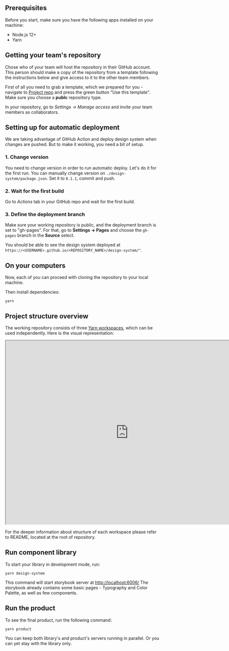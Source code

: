 


## Prerequisites

Before you start, make sure you have the following apps installed on your machine:

- Node.js 12+
- Yarn


## Getting your team's repository

Chose who of your team will host the repository in their GitHub account. This person
should make a copy of the repository from a template following the instructions below and
give access to it to the other team members.

First of all you need to grab a template, which we prepared for you - navigate to
[Project repo](https://github.com/goright-io/hands-on-design-system) and press the
green button "Use this template". Make sure you choose a **publc** reposiitory type.

In your repository, go to *Settings -> Manage access* and invite your team members
as collaborators.


## Setting up for automatic deployment

We are taking advantage of GitHub Action and deploy design system when changes are pushed.
But to make it working, you need a bit of setup.

### 1. Change version
You need to change version in order to run automatic deploy. Let's do it for the first run.
You can manually change version on `./design-system/package.json`. Set it to `0.1.1`, commit
and push.

### 2. Wait for the first build

Go to *Actions* tab in your GitHub repo and wait for the first build.

### 3. Define the deployment branch

 Make sure your working repository is public, and the deployment branch is set to "gh-pages".
 For that, go to **Settings -> Pages** and choose the `gh-pages` branch in the **Source**
 select.

 You should be able to see the design system deployed at `https://<USERNAME>.github.io/<REPOSITORY_NAME>/design-system/"`.


## On your computers

Now, each of you can proceed with cloning the repository to your local machine.

Then install dependencies: 

```
yarn
```

## Project structure overview

The working repository consists of three [Yarn workspaces](https://classic.yarnpkg.com/en/docs/workspaces/), which can be used independently. Here is the visual representation:


<iframe style={{border:"none"}} width="800" height="600" src="https://whimsical.com/embed/3yrVVcmAHdMQ3jiTFCrL6g@2Ux7TurymMsZBSgTNJXZ"></iframe>



For the deeper information about structure of each workspace please refer to README, located at the root of repository.


## Run component library

To start your library in development mode, run:

```
yarn design-system
```

This command will start storybook server at [http://localhost:6006/](http://localhost:6006)
The storybook already contains some basic pages - Typography and Color Palette, as well as few components.


## Run the product

To see the final product, run the following command:

```
yarn product
```

You can keep both library's and product's servers running in parallel. Or you can
yet stay with the library only.